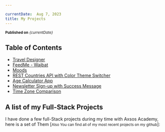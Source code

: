 ```yaml
---

currentDate:  Aug 7, 2023
title: My Projects 
---
```


<sub> **Published on** *{currentDate}*</sub>

## Table of Contents

- [Travel Designer](#travel-designer)
- [FeedMe - Wajbat](#feedme---wajbat)
- [Moods](#moods)
- [REST Countries API with Color Theme Switcher](#rest-countries-api-with-color-theme-switcher)
- [Age Calculator App](#age-calculator-app)
- [Newsletter Sign-up with Success Message](#newsletter-sign-up-with-success-message)
- [Time Zone Comparison](#time-zone-comparison)

## A list of my Full-Stack Projects
I have done a few full-Stack projects during my time with Axsos Academy, here is a set of Them [<small>Also You can find all of my most recent projects on my github</small>]: 
<ProjectCards />


